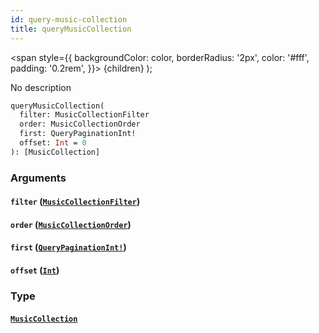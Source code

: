 ```yaml
---
id: query-music-collection
title: queryMusicCollection
---
```


<span
style={{
      backgroundColor: color,
      borderRadius: '2px',
      color: '#fff',
      padding: '0.2rem',
    }}>
{children}
</span>
);

No description

```graphql
queryMusicCollection(
  filter: MusicCollectionFilter
  order: MusicCollectionOrder
  first: QueryPaginationInt!
  offset: Int = 0
): [MusicCollection]

```

### Arguments

#### `filter` ([`MusicCollectionFilter`](/docs/schema/inputs/music-collection-filter))

#### `order` ([`MusicCollectionOrder`](/docs/schema/inputs/music-collection-order))

#### `first` ([`QueryPaginationInt!`](/docs/schema/scalars/query-pagination-int))

#### `offset` ([`Int`](/docs/schema/scalars/int))

### Type

#### [`MusicCollection`](/docs/schema/objects/music-collection)
